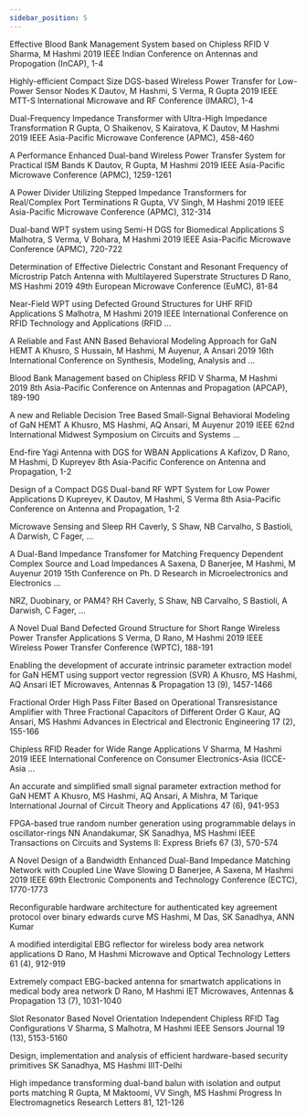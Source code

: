 ```yaml
---
sidebar_position: 5
---
```



Effective Blood Bank Management System based on Chipless RFID
V Sharma, M Hashmi
2019 IEEE Indian Conference on Antennas and Propogation (InCAP), 1-4

Highly-efficient Compact Size DGS-based Wireless Power Transfer for Low-Power Sensor Nodes
K Dautov, M Hashmi, S Verma, R Gupta
2019 IEEE MTT-S International Microwave and RF Conference (IMARC), 1-4

Dual-Frequency Impedance Transformer with Ultra-High Impedance Transformation
R Gupta, O Shaikenov, S Kairatova, K Dautov, M Hashmi
2019 IEEE Asia-Pacific Microwave Conference (APMC), 458-460

A Performance Enhanced Dual-band Wireless Power Transfer System for Practical ISM Bands
K Dautov, R Gupta, M Hashmi
2019 IEEE Asia-Pacific Microwave Conference (APMC), 1259-1261

A Power Divider Utilizing Stepped Impedance Transformers for Real/Complex Port Terminations
R Gupta, VV Singh, M Hashmi
2019 IEEE Asia-Pacific Microwave Conference (APMC), 312-314

Dual-band WPT system using Semi-H DGS for Biomedical Applications
S Malhotra, S Verma, V Bohara, M Hashmi
2019 IEEE Asia-Pacific Microwave Conference (APMC), 720-722

Determination of Effective Dielectric Constant and Resonant Frequency of Microstrip Patch Antenna with Multilayered Superstrate Structures
D Rano, MS Hashmi
2019 49th European Microwave Conference (EuMC), 81-84

Near-Field WPT using Defected Ground Structures for UHF RFID Applications
S Malhotra, M Hashmi
2019 IEEE International Conference on RFID Technology and Applications (RFID …

A Reliable and Fast ANN Based Behavioral Modeling Approach for GaN HEMT
A Khusro, S Hussain, M Hashmi, M Auyenur, A Ansari
2019 16th International Conference on Synthesis, Modeling, Analysis and …

Blood Bank Management based on Chipless RFID
V Sharma, M Hashmi
2019 8th Asia-Pacific Conference on Antennas and Propagation (APCAP), 189-190

A new and Reliable Decision Tree Based Small-Signal Behavioral Modeling of GaN HEMT
A Khusro, MS Hashmi, AQ Ansari, M Auyenur
2019 IEEE 62nd International Midwest Symposium on Circuits and Systems …

End-fire Yagi Antenna with DGS for WBAN Applications
A Kafizov, D Rano, M Hashmi, D Kupreyev
8th Asia-Pacific Conference on Antenna and Propagation, 1-2

Design of a Compact DGS Dual-band RF WPT System for Low Power Applications
D Kupreyev, K Dautov, M Hashmi, S Verma
8th Asia-Pacific Conference on Antenna and Propagation, 1-2

Microwave Sensing and Sleep
RH Caverly, S Shaw, NB Carvalho, S Bastioli, A Darwish, C Fager, ...

A Dual-Band Impedance Transfomer for Matching Frequency Dependent Complex Source and Load Impedances
A Saxena, D Banerjee, M Hashmi, M Auyenur
2019 15th Conference on Ph. D Research in Microelectronics and Electronics …

NRZ, Duobinary, or PAM4?
RH Caverly, S Shaw, NB Carvalho, S Bastioli, A Darwish, C Fager, ...


A Novel Dual Band Defected Ground Structure for Short Range Wireless Power Transfer Applications
S Verma, D Rano, M Hashmi
2019 IEEE Wireless Power Transfer Conference (WPTC), 188-191

Enabling the development of accurate intrinsic parameter extraction model for GaN HEMT using support vector regression (SVR)
A Khusro, MS Hashmi, AQ Ansari
IET Microwaves, Antennas & Propagation 13 (9), 1457-1466

Fractional Order High Pass Filter Based on Operational Transresistance Amplifier with Three Fractional Capacitors of Different Order
G Kaur, AQ Ansari, MS Hashmi
Advances in Electrical and Electronic Engineering 17 (2), 155-166

Chipless RFID Reader for Wide Range Applications
V Sharma, M Hashmi
2019 IEEE International Conference on Consumer Electronics-Asia (ICCE-Asia …

An accurate and simplified small signal parameter extraction method for GaN HEMT
A Khusro, MS Hashmi, AQ Ansari, A Mishra, M Tarique
International Journal of Circuit Theory and Applications 47 (6), 941-953

FPGA-based true random number generation using programmable delays in oscillator-rings
NN Anandakumar, SK Sanadhya, MS Hashmi
IEEE Transactions on Circuits and Systems II: Express Briefs 67 (3), 570-574

A Novel Design of a Bandwidth Enhanced Dual-Band Impedance Matching Network with Coupled Line Wave Slowing
D Banerjee, A Saxena, M Hashmi
2019 IEEE 69th Electronic Components and Technology Conference (ECTC), 1770-1773

Reconfigurable hardware architecture for authenticated key agreement protocol over binary edwards curve
MS Hashmi, M Das, SK Sanadhya, ANN Kumar

A modified interdigital EBG reflector for wireless body area network applications
D Rano, M Hashmi
Microwave and Optical Technology Letters 61 (4), 912-919

Extremely compact EBG-backed antenna for smartwatch applications in medical body area network
D Rano, M Hashmi
IET Microwaves, Antennas & Propagation 13 (7), 1031-1040

Slot Resonator Based Novel Orientation Independent Chipless RFID Tag Configurations
V Sharma, S Malhotra, M Hashmi
IEEE Sensors Journal 19 (13), 5153-5160

Design, implementation and analysis of efficient hardware-based security primitives
SK Sanadhya, MS Hashmi
IIIT-Delhi

High impedance transforming dual-band balun with isolation and output ports matching
R Gupta, M Maktoomi, VV Singh, MS Hashmi
Progress In Electromagnetics Research Letters 81, 121-126